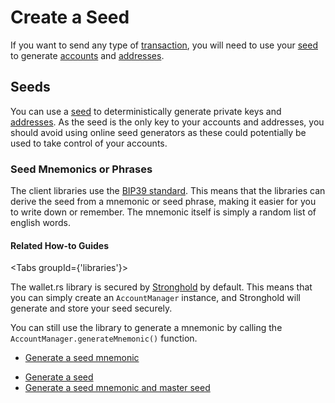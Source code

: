 
# Create a Seed

If you want to send any type of [transaction](./../simple-transfer.mdx), you will need to use
your [seed](#seeds) to generate [accounts](#accounts) and [addresses](#addresses).

## Seeds

You can use a [seed](https://wiki.iota.org/iota.rs/explanations/seeds/) to deterministically generate private keys and
[addresses](#addresses). As the seed is the only key to your accounts and addresses, you should avoid using online
seed generators as these could potentially be used to take control of your accounts.

### Seed Mnemonics or Phrases

The client libraries use the [BIP39 standard](https://en.bitcoin.it/wiki/BIP_0039). This means that the libraries can
derive the seed from a mnemonic or seed phrase, making it easier for you to write down or remember. The mnemonic itself
is simply a random list of english words.

#### Related How-to Guides

<Tabs groupId={'libraries'}>
<TabItem value="wallet.rs" label="wallet.rs" >

The wallet.rs library is secured by [Stronghold](https://wiki.iota.org/shimmer/stronghold/welcome) by default. This
means that you can simply create an `AccountManager` instance, and Stronghold will generate and store your seed securely.

You can still use the library to generate a mnemonic by calling the `AccountManager.generateMnemonic()` function.

</TabItem>
<TabItem value="iota.rs" label="iota.rs">

- [Generate a seed mnemonic](https://wiki.iota.org/shimmer/iota.rs/how_tos/generate_mnemonic/)

</TabItem>
<TabItem value="iota.js" label="iota.js">

- [Generate a seed](https://wiki.iota.org/shimmer/iotajs/how_tos/address/#generate-a-seed)
- [Generate a seed mnemonic and master seed](https://wiki.iota.org/shimmer/iotajs/tutorials/value-transactions/generate-a-seed/#generate-an-ed25519-master-seed)

</TabItem>
</Tabs>
